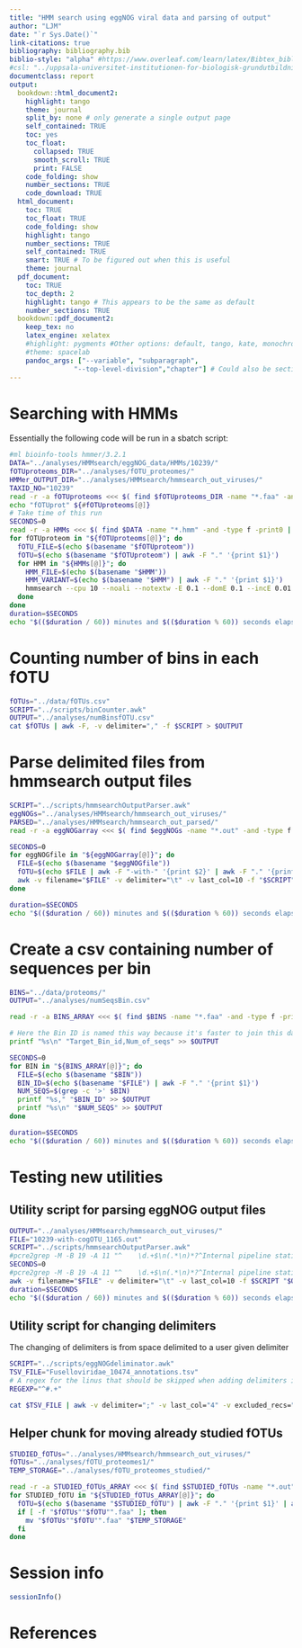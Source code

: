 ```yaml
---
title: "HMM search using eggNOG viral data and parsing of output"
author: "LJM"
date: "`r Sys.Date()`"
link-citations: true
bibliography: bibliography.bib
biblio-style: "alpha" #https://www.overleaf.com/learn/latex/Bibtex_bibliography_styles
#csl: "../uppsala-universitet-institutionen-for-biologisk-grundutbildning.csl"
documentclass: report
output:
  bookdown::html_document2:
    highlight: tango
    theme: journal
    split_by: none # only generate a single output page
    self_contained: TRUE
    toc: yes
    toc_float: 
      collapsed: TRUE
      smooth_scroll: TRUE
      print: FALSE
    code_folding: show
    number_sections: TRUE
    code_download: TRUE
  html_document: 
    toc: TRUE
    toc_float: TRUE
    code_folding: show
    highlight: tango
    number_sections: TRUE
    self_contained: TRUE
    smart: TRUE # To be figured out when this is useful
    theme: journal
  pdf_document:
    toc: TRUE
    toc_depth: 2
    highlight: tango # This appears to be the same as default
    number_sections: TRUE
  bookdown::pdf_document2:
    keep_tex: no
    latex_engine: xelatex
    #highlight: pygments #Other options: default, tango, kate, monochrome, espresso, zenburn, haddock, and textmate
    #theme: spacelab
    pandoc_args: ["--variable", "subparagraph",
                "--top-level-division","chapter"] # Could also be section 
---
```


# Searching with HMMs

Essentially the following code will be run in a sbatch script: 

```bash
#ml bioinfo-tools hmmer/3.2.1
DATA="../analyses/HMMsearch/eggNOG_data/HMMs/10239/"
fOTUproteoms_DIR="../analyses/fOTU_proteomes/"
HMMer_OUTPUT_DIR="../analyses/HMMsearch/hmmsearch_out_viruses/"
TAXID_NO="10239"
read -r -a fOTUproteoms <<< $( find $fOTUproteoms_DIR -name "*.faa" -and -type f -print0 | xargs -0 echo )
echo "fOTUprot" ${#fOTUproteoms[@]}
# Take time of this run
SECONDS=0
read -r -a HMMs <<< $( find $DATA -name "*.hmm" -and -type f -print0 | xargs -0 echo )
for fOTUproteom in "${fOTUproteoms[@]}"; do
  fOTU_FILE=$(echo $(basename "$fOTUproteom"))
  fOTU=$(echo $(basename "$fOTUproteom") | awk -F "." '{print $1}')
  for HMM in "${HMMs[@]}"; do
    HMM_FILE=$(echo $(basename "$HMM"))
    HMM_VARIANT=$(echo $(basename "$HMM") | awk -F "." '{print $1}')
    hmmsearch --cpu 10 --noali --notextw -E 0.1 --domE 0.1 --incE 0.01 --incdomE 0.01 "$HMM" "$fOTUproteom" >> "$HMMer_OUTPUT_DIR""$TAXID_NO""-with-""$fOTU"".out"
  done
done
duration=$SECONDS
echo "$(($duration / 60)) minutes and $(($duration % 60)) seconds elapsed."
```

# Counting number of bins in each fOTU

```bash
fOTUs="../data/fOTUs.csv"
SCRIPT="../scripts/binCounter.awk"
OUTPUT="../analyses/numBinsfOTU.csv"
cat $fOTUs | awk -F, -v delimiter="," -f $SCRIPT > $OUTPUT
```

# Parse delimited files from hmmsearch output files

```bash
SCRIPT="../scripts/hmmsearchOutputParser.awk"
eggNOGs="../analyses/HMMsearch/hmmsearch_out_viruses/"
PARSED="../analyses/HMMsearch/hmmsearch_out_parsed/"
read -r -a eggNOGarray <<< $( find $eggNOGs -name "*.out" -and -type f -print0 | xargs -0 echo )

SECONDS=0
for eggNOGfile in "${eggNOGarray[@]}"; do
  FILE=$(echo $(basename "$eggNOGfile"))
  fOTU=$(echo $FILE | awk -F "-with-" '{print $2}' | awk -F "." '{print $1}')
  awk -v filename="$FILE" -v delimiter="\t" -v last_col=10 -f "$SCRIPT" "$eggNOGfile" > "$PARSED""$fOTU"".tsv"
done

duration=$SECONDS
echo "$(($duration / 60)) minutes and $(($duration % 60)) seconds elapsed."
```

# Create a csv containing number of sequences per bin

```bash
BINS="../data/proteoms/"
OUTPUT="../analyses/numSeqsBin.csv"

read -r -a BINS_ARRAY <<< $( find $BINS -name "*.faa" -and -type f -print0 | xargs -0 echo )

# Here the Bin ID is named this way because it's faster to join this data to another later on
printf "%s\n" "Target_Bin_id,Num_of_seqs" >> $OUTPUT

SECONDS=0
for BIN in "${BINS_ARRAY[@]}"; do
  FILE=$(echo $(basename "$BIN"))
  BIN_ID=$(echo $(basename "$FILE") | awk -F "." '{print $1}')
  NUM_SEQS=$(grep -c '>' $BIN)
  printf "%s," "$BIN_ID" >> $OUTPUT
  printf "%s\n" "$NUM_SEQS" >> $OUTPUT
done

duration=$SECONDS
echo "$(($duration / 60)) minutes and $(($duration % 60)) seconds elapsed."

```


# Testing new utilities

## Utility script for parsing eggNOG output files

```bash
OUTPUT="../analyses/HMMsearch/hmmsearch_out_viruses/"
FILE="10239-with-cogOTU_1165.out"
SCRIPT="../scripts/hmmsearchOutputParser.awk"
#pcre2grep -M -B 19 -A 11 "^    \d.+$\n(.*\n)*?^Internal pipeline statistics summary:" $OUTPUT1
SECONDS=0
#pcre2grep -M -B 19 -A 11 "^    \d.+$\n(.*\n)*?^Internal pipeline statistics summary:" $OUTPUT4 > test.txt
awk -v filename="$FILE" -v delimiter="\t" -v last_col=10 -f $SCRIPT "$OUTPUT""$FILE"
duration=$SECONDS
echo "$(($duration / 60)) minutes and $(($duration % 60)) seconds elapsed."
```

## Utility script for changing delimiters

The changing of delimiters is from space delimited to a user given delimiter

```bash
SCRIPT="../scripts/eggNOGdeliminator.awk"
TSV_FILE="Fuselloviridae_10474_annotations.tsv"
# A regex for the linus that should be skipped when adding delimiters in the middle
REGEXP="^#.+"

cat $TSV_FILE | awk -v delimiter=";" -v last_col="4" -v excluded_recs="$REGEXP" -f $SCRIPT
```

## Helper chunk for moving already studied fOTUs

```bash
STUDIED_fOTUs="../analyses/HMMsearch/hmmsearch_out_viruses/"
fOTUs="../analyses/fOTU_proteomes1/" 
TEMP_STORAGE="../analyses/fOTU_proteomes_studied/"

read -r -a STUDIED_fOTUs_ARRAY <<< $( find $STUDIED_fOTUs -name "*.out" -and -type f -print0 | xargs -0 echo )
for STUDIED_fOTU in "${STUDIED_fOTUs_ARRAY[@]}"; do
  fOTU=$(echo $(basename "$STUDIED_fOTU") | awk -F "." '{print $1}' | awk -F "-with-" '{print $2}')
  if [ -f "$fOTUs""$fOTU"".faa" ]; then
    mv "$fOTUs""$fOTU"".faa" "$TEMP_STORAGE"
  fi
done

```


# Session info

```r
sessionInfo()
```


# References
